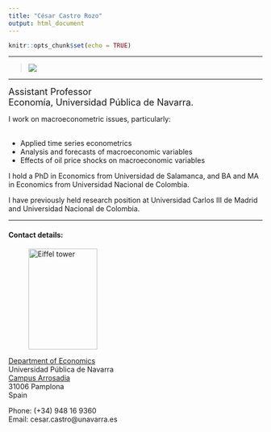 ```yaml
---
title: "César Castro Rozo"
output: html_document
---
```


```r
knitr::opts_chunk$set(echo = TRUE)
```

****
> ![](FotoCesar.jpg)\

****

<font size="4">
Assistant Professor\
Economía, Universidad Pública de Navarra.</font>

I work on macroeconometric issues, particularly:</br>
</br>
<ul>
<li>Applied time series econometrics</li>
<li>Analysis and forecasts of macroeconomic variables</li>
<li>Effects of oil price shocks on macroeconomic variables</li>
</ul>

I hold a PhD in Economics from Universidad de Salamanca, and BA and MA in Economics from Universidad Nacional de Colombia.

I have previously held research position at Universidad Carlos III de Madrid and Universidad Nacional de Colombia.

****

#### Contact details:
<figure>
  <p><img src="upna.gif"
    width="136" height="200"
    alt="Eiffel tower">
</figure>


[Department of Economics](https://www.unavarra.es/departamento-economia)\
Universidad Pública de Navarra\
[Campus Arrosadia](https://www.google.com/maps/place/Parking+UPNA+-+Universidad+Publica+de+Navarra/@42.8006567,-1.6370705,405m/data=!3m1!1e3!4m12!1m6!3m5!1s0x0:0xd9a9e86617c6be7b!2sUPNA!8m2!3d42.797263!4d-1.6321518!3m4!1s0xd50924ce0daf833:0x774b0a8f81fa03a9!8m2!3d42.8005615!4d-1.6377448)\
31006 Pamplona\
Spain

Phone: (+34) 948 16 9360\
Email: cesar.castro@unavarra.es

<!-- * [Curriculum Vitae](#cv)\ -->
<!-- * [Research](#res) -->
<!--       + [Publications](#pub) -->
<!--       + [Work in Progress or submitted](#wps) -->
<!-- * [Projects](#pro) -->

